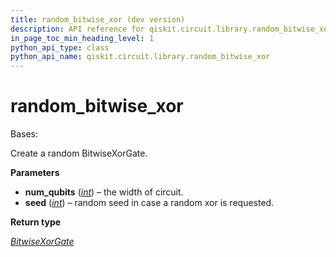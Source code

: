 ```yaml
---
title: random_bitwise_xor (dev version)
description: API reference for qiskit.circuit.library.random_bitwise_xor in the dev version of qiskit
in_page_toc_min_heading_level: 1
python_api_type: class
python_api_name: qiskit.circuit.library.random_bitwise_xor
---
```


<span id="random-bitwise-xor" />

# random\_bitwise\_xor

<Class id="qiskit.circuit.library.random_bitwise_xor" isDedicatedPage={true} github="https://github.com/Qiskit/qiskit/tree/stable/2.0/qiskit/circuit/library/boolean_logic/quantum_xor.py#L156-L167" signature="qiskit.circuit.library.random_bitwise_xor(num_qubits, seed)" modifiers="class">
  Bases:

  Create a random BitwiseXorGate.

  **Parameters**

  *   **num\_qubits** ([*int*](https://docs.python.org/3/library/functions.html#int "(in Python v3.13)")) – the width of circuit.
  *   **seed** ([*int*](https://docs.python.org/3/library/functions.html#int "(in Python v3.13)")) – random seed in case a random xor is requested.

  **Return type**

  [*BitwiseXorGate*](qiskit.circuit.library.BitwiseXorGate "qiskit.circuit.library.boolean_logic.quantum_xor.BitwiseXorGate")
</Class>

